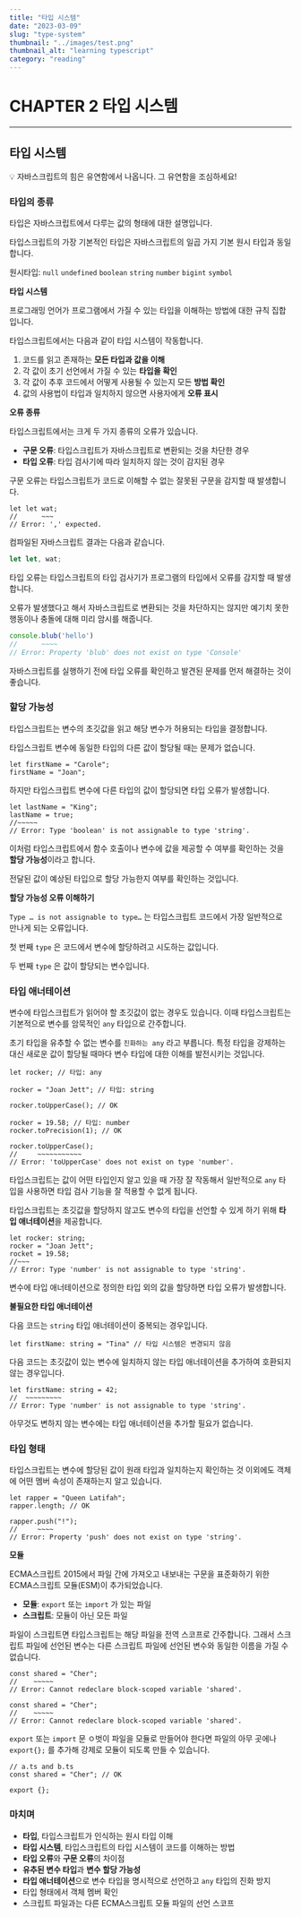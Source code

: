 ```yaml
---
title: "타입 시스템"
date: "2023-03-09"
slug: "type-system"
thumbnail: "../images/test.png"
thumbnail_alt: "learning typescript"
category: "reading"
---
```


# CHAPTER 2 타입 시스템

---

## 타입 시스템

<aside>
💡 자바스크립트의 힘은 유연함에서 나옵니다.
그 유연함을 조심하세요!

</aside>

### 타입의 종류

타입은 자바스크립트에서 다루는 값의 형태에 대한 설명입니다.

타입스크립트의 가장 기본적인 타입은 자바스크립트의 일곱 가지 기본 원시 타입과 동일합니다.

원시타입: `null` `undefined` `boolean` `string` `number` `bigint` `symbol` 

 

**타입 시스템**

프로그래밍 언어가 프로그램에서 가질 수 있는 타입을 이해하는 방법에 대한 규칙 집합입니다.

타입스크립트에서는 다음과 같이 타입 시스템이 작동합니다.

1. 코드를 읽고 존재하는 **모든 타입과 값을 이해**
2. 각 값이 초기 선언에서 가질 수 있는 **타입을 확인**
3. 각 값이 추후 코드에서 어떻게 사용될 수 있는지 모든 **방법 확인**
4. 값의 사용법이 타입과 일치하지 않으면 사용자에게 **오류 표시**

**오류 종류**

타입스크립트에서는 크게 두 가지 종류의 오류가 있습니다.

- **구문 오류**: 타입스크립트가 자바스크립트로 변환되는 것을 차단한 경우
- **타입 오류**: 타입 검사기에 따라 일치하지 않는 것이 감지된 경우

구문 오류는 타입스크립트가 코드로 이해할 수 없는 잘못된 구문을 감지할 때 발생합니다.

```tsx
let let wat;
//      ~~~
// Error: ',' expected.
```

컴파일된 자바스크립트 결과는 다음과 같습니다.

```jsx
let let, wat;
```

타입 오류는 타입스크립트의 타입 검사기가 프로그램의 타입에서 오류를 감지할 때 발생합니다.

오류가 발생했다고 해서 자바스크립트로 변환되는 것을 차단하지는 않지만 예기치 못한 행동이나 충돌에 대해 미리 암시를 해줍니다.

```jsx
console.blub('hello')
//      ~~~~
// Error: Property 'blub' does not exist on type 'Console'
```

자바스크립트를 실행하기 전에 타입 오류를 확인하고 발견된 문제를 먼저 해결하는 것이 좋습니다.

### 할당 가능성

타입스크립트는 변수의 초깃값을 읽고 해당 변수가 허용되는 타입을 결정합니다.

타입스크립트 변수에 동일한 타입의 다른 값이 할당될 때는 문제가 없습니다.

```tsx
let firstName = "Carole";
firstName = "Joan";
```

하지만 타입스크립트 변수에 다른 타입의 값이 할당되면 타입 오류가 발생합니다.

```tsx
let lastName = "King";
lastName = true;
//~~~~~
// Error: Type 'boolean' is not assignable to type 'string'.
```

이처럼 타입스크립트에서 함수 호출이나 변수에 값을 제공할 수 여부를 확인하는 것을 **할당 가능성**이라고 합니다.

전달된 값이 예상된 타입으로 할당 가능한지 여부를 확인하는 것입니다.

**할당 가능성 오류 이해하기**

`Type … is not assignable to type…` 는 타입스크립트 코드에서 가장 일반적으로 만나게 되는 오류입니다.

첫 번째 `type` 은 코드에서 변수에 할당하려고 시도하는 값입니다.

두 번째 `type` 은 값이 할당되는 변수입니다.

### 타입 애너테이션

변수에 타입스크립트가 읽어야 할 초깃값이 없는 경우도 있습니다. 이때 타입스크립트는 기본적으로 변수를 암묵적인 `any` 타입으로 간주합니다.

초기 타입을 유추할 수 없는 변수를 `진화하는 any` 라고 부릅니다. 특정 타입을 강제하는 대신 새로운 값이 할당될 때마다 변수 타입에 대한 이해를 발전시키는 것입니다.

```tsx
let rocker; // 타입: any

rocker = "Joan Jett"; // 타입: string

rocker.toUpperCase(); // OK

rocker = 19.58; // 타입: number
rocker.toPrecision(1); // OK

rocker.toUpperCase();
//     ~~~~~~~~~~~
// Error: 'toUpperCase' does not exist on type 'number'.
```

타입스크립트는 값이 어떤 타입인지 알고 있을 때 가장 잘 작동해서 일반적으로 `any` 타입을 사용하면 타입 검사 기능을 잘 적용할 수 없게 됩니다.

타입스크립트는 초깃값을 할당하지 않고도 변수의 타입을 선언할 수 있게 하기 위해 **타입 애너테이션**을 제공합니다.

```tsx
let rocker: string;
rocker = "Joan Jett";
rocket = 19.58;
//~~~
// Error: Type 'number' is not assignable to type 'string'.
```

변수에 타입 애너테이션으로 정의한 타입 외의 값을 할당하면 타입 오류가 발생합니다.

**불필요한 타입 애너테이션**

다음 코드는 `string` 타입 애너테이션이 중복되는 경우입니다.

```tsx
let firstName: string = "Tina" // 타입 시스템은 변경되지 않음
```

다음 코드는 초깃값이 있는 변수에 일치하지 않는 타입 애너테이션을 추가하여 호환되지 않는 경우입니다.

```tsx
let firstName: string = 42;
//  ~~~~~~~~~
// Error: Type 'number' is not assignable to type 'string'.
```

아무것도 변하지 않는 변수에는 타입 애너테이션을 추가할 필요가 없습니다.

### 타입 형태

타입스크립트는 변수에 할당된 값이 원래 타입과 일치하는지 확인하는 것 이외에도 객체에 어떤 멤버 속성이 존재하는지 알고 있습니다.

```tsx
let rapper = "Queen Latifah";
rapper.length; // OK

rapper.push("!");
//     ~~~~
// Error: Property 'push' does not exist on type 'string'.
```

**모듈**

ECMA스크립트 2015에서 파일 간에 가져오고 내보내는 구문을 표준화하기 위한 ECMA스크립트 모듈(ESM)이 추가되었습니다.

- **모듈**: `export` 또는 `import` 가 있는 파일
- **스크립트**: 모듈이 아닌 모든 파일

파일이 스크립트면 타입스크립트는 해당 파일을 전역 스코프로 간주합니다. 그래서 스크립트 파일에 선언된 변수는 다른 스크립트 파일에 선언된 변수와 동일한 이름을 가질 수 없습니다.

```tsx
const shared = "Cher";
//    ~~~~~
// Error: Cannot redeclare block-scoped variable 'shared'.
```

```tsx
const shared = "Cher";
//    ~~~~~
// Error: Cannot redeclare block-scoped variable 'shared'.
```

`export` 또는 `import` 문 ㅇ벗이 파일을 모듈로 만들어야 한다면 파일의 아무 곳에나 `export{};` 를 추가해 강제로 모듈이 되도록 만들 수 있습니다.

```tsx
// a.ts and b.ts
const shared = "Cher"; // OK

export {};
```

### 마치며

- **타입**, 타입스크립트가 인식하는 원시 타입 이해
- **타입 시스템**, 타입스크립트의 타입 시스템이 코드를 이해하는 방법
- **타입 오류**와 **구문 오류**의 차이점
- **유추된 변수 타입**과 **변수 할당 가능성**
- **타입 애너테이션**으로 변수 타입을 명시적으로 선언하고 `any` 타입의 진화 방지
- 타입 형태에서 객체 멤버 확인
- 스크립트 파일과는 다른 ECMA스크립트 모듈 파일의 선언 스코프